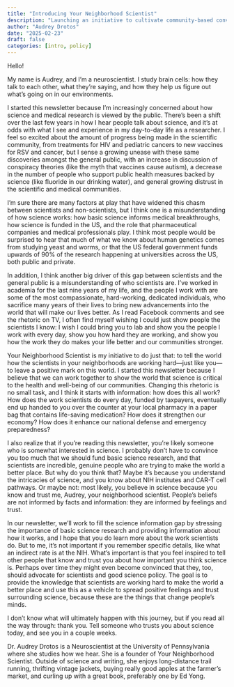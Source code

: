 ```yaml
---
title: "Introducing Your Neighborhood Scientist"
description: "Launching an initiative to cultivate community-based conversations about science, science policy, and scientists"
author: "Audrey Drotos"
date: "2025-02-23"
draft: false
categories: [intro, policy]
---
```


Hello!

My name is Audrey, and I'm a neuroscientist. I study brain cells: how they talk
to each other, what they're saying, and how they help us figure out what's going
on in our environments.

I started this newsletter because I'm increasingly concerned about how science
and medical research is viewed by the public. There's been a shift over the last
few years in how I hear people talk about science, and it's at odds with what I
see and experience in my day-to-day life as a researcher. I feel so excited
about the amount of progress being made in the scientific community, from
treatments for HIV and pediatric cancers to new vaccines for RSV and cancer, but
I sense a growing unease with these same discoveries amongst the general public,
with an increase in discussion of conspiracy theories (like the myth that
vaccines cause autism), a decrease in the number of people who support public
health measures backed by science (like fluoride in our drinking water), and
general growing distrust in the scientific and medical communities.

I'm sure there are many factors at play that have widened this chasm between
scientists and non-scientists, but I think one is a misunderstanding of how
science works: how basic science informs medical breakthroughs, how science is
funded in the US, and the role that pharmaceutical companies and medical
professionals play. I think most people would be surprised to hear that much of
what we know about human genetics comes from studying yeast and worms, or that
the US federal government funds upwards of 90% of the research happening at
universities across the US, both public and private.

In addition, I think another big driver of this gap between scientists and the
general public is a misunderstanding of who scientists are. I've worked in
academia for the last nine years of my life, and the people I work with are some
of the most compassionate, hard-working, dedicated individuals, who sacrifice
many years of their lives to bring new advancements into the world that will
make our lives better. As I read Facebook comments and see the rhetoric on TV, I
often find myself wishing I could just show people the scientists I know: I wish
I could bring you to lab and show you the people I work with every day, show you
how hard they are working, and show you how the work they do makes your life
better and our communities stronger.

Your Neighborhood Scientist is my initiative to do just that: to tell the world
how the scientists in your neighborhoods are working hard—just like you—to leave
a positive mark on this world. I started this newsletter because I believe that
we can work together to show the world that science is critical to the health
and well-being of our communities. Changing this rhetoric is no small task, and
I think it starts with information: how does this all work? How does the work
scientists do every day, funded by taxpayers, eventually end up handed to you
over the counter at your local pharmacy in a paper bag that contains life-saving
medication? How does it strengthen our economy? How does it enhance our national
defense and emergency preparedness?

I also realize that if you're reading this newsletter, you're likely someone who
is somewhat interested in science. I probably don't have to convince you too
much that we should fund basic science research, and that scientists are
incredible, genuine people who are trying to make the world a better place. But
why do you think that? Maybe it's because you understand the intricacies of
science, and you know about NIH institutes and CAR-T cell pathways. Or maybe
not: most likely, you believe in science because you know and trust me, Audrey,
your neighborhood scientist. People's beliefs are not informed by facts and
information: they are informed by feelings and trust.

In our newsletter, we'll work to fill the science information gap by stressing
the importance of basic science research and providing information about how it
works, and I hope that you do learn more about the work scientists do. But to
me, it's not important if you remember specific details, like what an indirect
rate is at the NIH. What's important is that you feel inspired to tell other
people that know and trust you about how important you think science is. Perhaps
over time they might even become convinced that they, too, should advocate for
scientists and good science policy. The goal is to provide the knowledge that
scientists are working hard to make the world a better place and use this as a
vehicle to spread positive feelings and trust surrounding science,  because
these are the things that change people's minds.

I don't know what will ultimately happen with this journey, but if you read all
the way through: thank you. Tell someone who trusts you about science today, and
see you in a couple weeks.

::: {.callout-note title="About the author" style="" icon=false}
Dr. Audrey Drotos is a Neuroscientist at the University of Pennsylvania
where she studies how we hear. She is a founder of Your Neighborhood Scientist.
Outside of science and writing, she enjoys long-distance trail running,
thrifting vintage jackets, buying really good apples at the farmer's market, and
curling up with a great book, preferably one by Ed Yong.
:::
